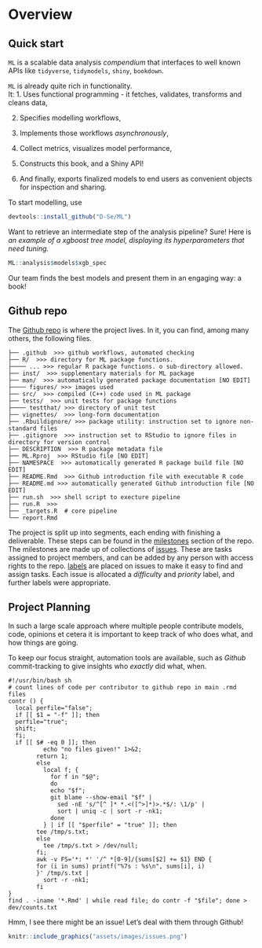 # Overview {#overview}

## Quick start

::: package
`ML` is a scalable data analysis *compendium* that interfaces to well known APIs like `tidyverse`, `tidymodels`, `shiny`, `bookdown`.
:::

`ML` is already quite rich in functionality.  
It: 1. Uses functional programming - it fetches, validates, transforms and cleans data,

2.  Specifies modelling workflows,

3.  Implements those workflows *asynchronously*,

4.  Collect metrics, visualizes model performance,

5.  Constructs this book, and a Shiny API!

6.  And finally, exports finalized models to end users as convenient objects for inspection and sharing.

To start modelling, use

``` r
devtools::install_github("D-Se/ML")
```

Want to retrieve an intermediate step of the analysis pipeline? Sure! Here is *an example of a xgboost tree model, displaying its hyperparameters that need tuning.*

```r
ML::analysis$models$xgb_spec
```

::: theory
Our team finds the best models and present them in an engaging way: a book!
:::

## Github repo

The [Github repo](https://github.com/D-Se/ML) is where the project lives. In it, you can find, among many others, the following files.

```verbatim
├── .github  >>> github workflows, automated checking
├── R/  >>> directory for ML package functions.
├──── ... >>> regular R package functions. o sub-directory allowed.
├── inst/  >>> supplementary materials for ML package
├── man/  >>> automatically generated package documentation [NO EDIT]
├──── figures/ >>> images used
├── src/  >>> compiled (C++) code used in ML package
├── tests/  >>> unit tests for package functions
├──── testthat/ >>> directory of unit test
├── vignettes/  >>> long-form documentation
├── .Rbuildignore/ >>> package utility: instruction set to ignore non-standard files
├── .gitignore  >>> instruction set to RStudio to ignore files in directory for version control
├── DESCRIPTION  >>> R package metadata file
├── ML.Rproj  >>> RStudio file [NO EDIT]
├── NAMESPACE  >>> automatically generated R package build file [NO EDIT]
├── README.Rmd  >>> Github introduction file with executable R code
├── README.md >>> automatically generated Github introduction file [NO EDIT]
├── run.sh  >>> shell script to execture pipeline
├── run.R  >>>
├── _targets.R  # core pipeline
└── report.Rmd  
```

The project is split up into segments, each ending with finishing a deliverable. These steps can be found in the [milestones](https://github.com/D-Se/ML/milestones) section of the repo. The milestones are made up of collections of [issues](https://github.com/D-Se/ML/issues). These are tasks assigned to project members, and can be added by any person with access rights to the repo. [labels](https://github.com/D-Se/ML/labels) are placed on issues to make it easy to find and assign tasks. Each issue is allocated a *difficulty* and *priority* label, and further labels were appropriate.

## Project Planning

In such a large scale approach where multiple people contribute models, code, opinions et cetera it is important to keep track of who does what, and how things are going.

To keep our focus straight, automation tools are available, such as *Github* commit-tracking to give insights who *exactly* did what, when.

```verbatim
#!/usr/bin/bash sh
# count lines of code per contributor to github repo in main .rmd files
contr () {
  local perfile="false";
  if [[ $1 = "-f" ]]; then
  perfile="true";
  shift;
  fi;
  if [[ $# -eq 0 ]]; then
          echo "no files given!" 1>&2;
        return 1;
        else
          local f; {
            for f in "$@";
            do
            echo "$f";
            git blame --show-email "$f" |
              sed -nE 's/^[^ ]* *.<([^>]*)>.*$/: \1/p' |
              sort | uniq -c | sort -r -nk1;
            done
          } | if [[ "$perfile" = "true" ]]; then
        tee /tmp/s.txt;
        else
          tee /tmp/s.txt > /dev/null;
        fi;
        awk -v FS='*: *' '/^ *[0-9]/{sums[$2] += $1} END {
        for (i in sums) printf("%7s : %s\n", sums[i], i)
        }' /tmp/s.txt |
          sort -r -nk1;
        fi
}
find . -iname '*.Rmd' | while read file; do contr -f "$file"; done > dev/counts.txt
```

Hmm, I see there might be an issue! Let's deal with them through Github!

```r
knitr::include_graphics("assets/images/issues.png")
```

